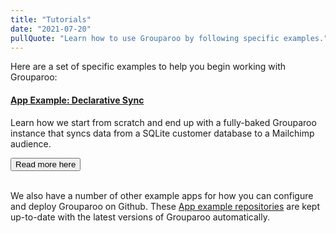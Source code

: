 ```yaml
---
title: "Tutorials"
date: "2021-07-20"
pullQuote: "Learn how to use Grouparoo by following specific examples."
---
```


Here are a set of specific examples to help you begin working with Grouparoo:

#### [App Example: Declarative Sync](/docs/tutorials/app-example-config)

Learn how we start from scratch and end up with a fully-baked Grouparoo instance that syncs data from a SQLite customer database to a Mailchimp audience.

<Button href="/docs/tutorials/app-example-config" variant="outline-primary">
  Read more here
</Button>

<br />
<br />

We also have a number of other example apps for how you can configure and deploy Grouparoo on Github. These [App example repositories](https://github.com/grouparoo/app-examples) are kept up-to-date with the latest versions of Grouparoo automatically.
